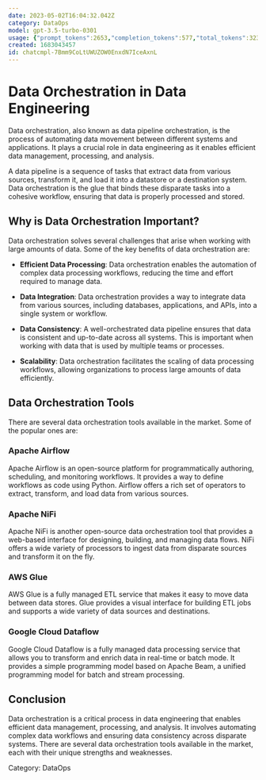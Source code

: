 ```yaml
---
date: 2023-05-02T16:04:32.042Z
category: DataOps
model: gpt-3.5-turbo-0301
usage: {"prompt_tokens":2653,"completion_tokens":577,"total_tokens":3230}
created: 1683043457
id: chatcmpl-7Bmm9CoLtUWUZOW0EnxdN7IceAxnL
---
```


# Data Orchestration in Data Engineering

Data orchestration, also known as data pipeline orchestration, is the process of automating data movement between different systems and applications. It plays a crucial role in data engineering as it enables efficient data management, processing, and analysis.

A data pipeline is a sequence of tasks that extract data from various sources, transform it, and load it into a datastore or a destination system. Data orchestration is the glue that binds these disparate tasks into a cohesive workflow, ensuring that data is properly processed and stored.

## Why is Data Orchestration Important?

Data orchestration solves several challenges that arise when working with large amounts of data. Some of the key benefits of data orchestration are:

- **Efficient Data Processing**: Data orchestration enables the automation of complex data processing workflows, reducing the time and effort required to manage data.

- **Data Integration**: Data orchestration provides a way to integrate data from various sources, including databases, applications, and APIs, into a single system or workflow.

- **Data Consistency**: A well-orchestrated data pipeline ensures that data is consistent and up-to-date across all systems. This is important when working with data that is used by multiple teams or processes.

- **Scalability**: Data orchestration facilitates the scaling of data processing workflows, allowing organizations to process large amounts of data efficiently.

## Data Orchestration Tools

There are several data orchestration tools available in the market. Some of the popular ones are:

### Apache Airflow

Apache Airflow is an open-source platform for programmatically authoring, scheduling, and monitoring workflows. It provides a way to define workflows as code using Python. Airflow offers a rich set of operators to extract, transform, and load data from various sources.

### Apache NiFi

Apache NiFi is another open-source data orchestration tool that provides a web-based interface for designing, building, and managing data flows. NiFi offers a wide variety of processors to ingest data from disparate sources and transform it on the fly.

### AWS Glue

AWS Glue is a fully managed ETL service that makes it easy to move data between data stores. Glue provides a visual interface for building ETL jobs and supports a wide variety of data sources and destinations.

### Google Cloud Dataflow

Google Cloud Dataflow is a fully managed data processing service that allows you to transform and enrich data in real-time or batch mode. It provides a simple programming model based on Apache Beam, a unified programming model for batch and stream processing.

## Conclusion

Data orchestration is a critical process in data engineering that enables efficient data management, processing, and analysis. It involves automating complex data workflows and ensuring data consistency across disparate systems. There are several data orchestration tools available in the market, each with their unique strengths and weaknesses.

Category: DataOps